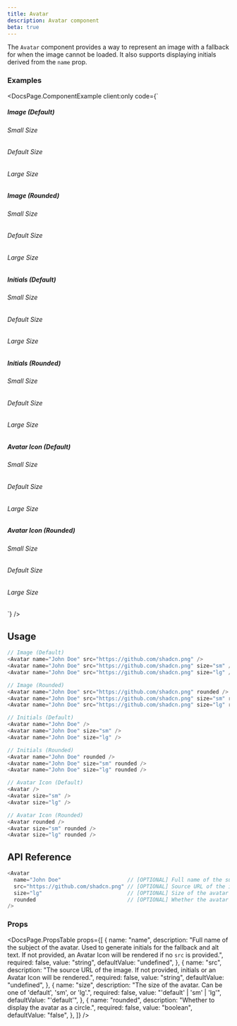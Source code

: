 ```yaml
---
title: Avatar
description: Avatar component
beta: true
---
```


The `Avatar` component provides a way to represent an image with a fallback for when the image cannot be loaded. It also supports displaying initials derived from the `name` prop.


### Examples

<DocsPage.ComponentExample
  client:only
  code={`<div className="flex flex-col gap-12">
  <div>
    <h5 className="font-bold mb-4">Image (Default)</h5>
    <div className="flex gap-12">
      <div className="flex flex-col gap-3 items-center">
        <h6 className="text-sm">Small Size</h6>
        <Avatar name="John Doe" src="https://github.com/shadcn.png" size="sm" />
      </div>
      <div className="flex flex-col gap-3 items-center">
        <h6 className="text-sm">Default Size</h6>
        <Avatar name="John Doe" src="https://github.com/shadcn.png" />
      </div>
      <div className="flex flex-col gap-3 items-center">
        <h6 className="text-sm">Large Size</h6>
        <Avatar name="John Doe" src="https://github.com/shadcn.png" size="lg" />
      </div>
    </div>
  </div>

<div>
  <h5 className="font-bold mb-4">Image (Rounded)</h5>
  <div className="flex gap-12">
    <div className="flex flex-col gap-3 items-center">
      <h6 className="text-sm">Small Size</h6>
      <Avatar
        name="John Doe"
        src="https://github.com/shadcn.png"
        size="sm"
        rounded
      />
    </div>
    <div className="flex flex-col gap-3 items-center">
      <h6 className="text-sm">Default Size</h6>
      <Avatar name="John Doe" src="https://github.com/shadcn.png" rounded />
    </div>
    <div className="flex flex-col gap-3 items-center">
      <h6 className="text-sm">Large Size</h6>
      <Avatar
        name="John Doe"
        src="https://github.com/shadcn.png"
        size="lg"
        rounded
      />
    </div>
  </div>
</div>

<div>
  <h5 className="font-bold mb-4">Initials (Default)</h5>
  <div className="flex gap-12">
    <div className="flex flex-col gap-3 items-center">
      <h6 className="text-sm">Small Size</h6>
      <Avatar name="John Doe" size="sm" />
    </div>
    <div className="flex flex-col gap-3 items-center">
      <h6 className="text-sm">Default Size</h6>
      <Avatar name="John Doe" />
    </div>
    <div className="flex flex-col gap-3 items-center">
      <h6 className="text-sm">Large Size</h6>
      <Avatar name="John Doe" size="lg" />
    </div>
  </div>
</div>

<div>
  <h5 className="font-bold mb-4">Initials (Rounded)</h5>
  <div className="flex gap-12">
    <div className="flex flex-col gap-3 items-center">
      <h6 className="text-sm">Small Size</h6>
      <Avatar name="John Doe" size="sm" rounded />
    </div>
    <div className="flex flex-col gap-3 items-center">
      <h6 className="text-sm">Default Size</h6>
      <Avatar name="John Doe" rounded />
    </div>
    <div className="flex flex-col gap-3 items-center">
      <h6 className="text-sm">Large Size</h6>
      <Avatar name="John Doe" size="lg" rounded />
    </div>
  </div>
</div>

<div>
  <h5 className="font-bold mb-4">Avatar Icon (Default)</h5>
  <div className="flex gap-12">
    <div className="flex flex-col gap-3 items-center">
      <h6 className="text-sm">Small Size</h6>
      <Avatar size="sm" />
    </div>
    <div className="flex flex-col gap-3 items-center">
      <h6 className="text-sm">Default Size</h6>
      <Avatar />
    </div>
    <div className="flex flex-col gap-3 items-center">
      <h6 className="text-sm">Large Size</h6>
      <Avatar size="lg" />
    </div>
  </div>
</div>

  <div>
    <h5 className="font-bold mb-4">Avatar Icon (Rounded)</h5>
    <div className="flex gap-12">
      <div className="flex flex-col gap-3 items-center">
        <h6 className="text-sm">Small Size</h6>
        <Avatar size="sm" rounded />
      </div>
      <div className="flex flex-col gap-3 items-center">
        <h6 className="text-sm">Default Size</h6>
        <Avatar rounded />
      </div>
      <div className="flex flex-col gap-3 items-center">
        <h6 className="text-sm">Large Size</h6>
        <Avatar size="lg" rounded />
      </div>
    </div>
  </div>
</div>`}
/>

## Usage

```typescript jsx
// Image (Default)
<Avatar name="John Doe" src="https://github.com/shadcn.png" />
<Avatar name="John Doe" src="https://github.com/shadcn.png" size="sm" />
<Avatar name="John Doe" src="https://github.com/shadcn.png" size="lg" />

// Image (Rounded)
<Avatar name="John Doe" src="https://github.com/shadcn.png" rounded />
<Avatar name="John Doe" src="https://github.com/shadcn.png" size="sm" rounded />
<Avatar name="John Doe" src="https://github.com/shadcn.png" size="lg" rounded />

// Initials (Default)
<Avatar name="John Doe" />
<Avatar name="John Doe" size="sm" />
<Avatar name="John Doe" size="lg" />

// Initials (Rounded)
<Avatar name="John Doe" rounded />
<Avatar name="John Doe" size="sm" rounded />
<Avatar name="John Doe" size="lg" rounded />

// Avatar Icon (Default)
<Avatar />
<Avatar size="sm" />
<Avatar size="lg" />

// Avatar Icon (Rounded)
<Avatar rounded />
<Avatar size="sm" rounded />
<Avatar size="lg" rounded />
```

## API Reference

```typescript jsx
<Avatar
  name="John Doe"                     // [OPTIONAL] Full name of the subject
  src="https://github.com/shadcn.png" // [OPTIONAL] Source URL of the image
  size="lg"                           // [OPTIONAL] Size of the avatar ('default' | 'sm' | 'lg')
  rounded                             // [OPTIONAL] Whether the avatar is circular
/>
```

### Props

<DocsPage.PropsTable
  props={[
    {
      name: "name",
      description:
        "Full name of the subject of the avatar. Used to generate initials for the fallback and alt text. If not provided, an Avatar Icon will be rendered if no `src` is provided.",
      required: false,
      value: "string",
      defaultValue: "undefined",
    },
    {
      name: "src",
      description:
        "The source URL of the image. If not provided, initials or an Avatar Icon will be rendered.",
      required: false,
      value: "string",
      defaultValue: "undefined",
    },
    {
      name: "size",
      description:
        "The size of the avatar. Can be one of 'default', 'sm', or 'lg'.",
      required: false,
      value: "'default' | 'sm' | 'lg'",
      defaultValue: "'default'",
    },
    {
      name: "rounded",
      description: "Whether to display the avatar as a circle.",
      required: false,
      value: "boolean",
      defaultValue: "false",
    },
  ]}
/>
